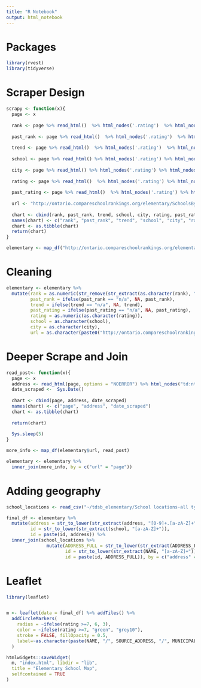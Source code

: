 ```yaml
---
title: "R Notebook"
output: html_notebook
---
```


# Packages
```r
library(rvest)
library(tidyverse)
```

# Scraper Design
```r
scrapy <- function(x){
  page <- x
  
  rank <- page %>% read_html()  %>% html_nodes('.rating')  %>% html_nodes('.tdcell:nth-child(1)') %>% html_text() %>% as.data.frame()
  
  past_rank <- page %>% read_html()  %>% html_nodes('.rating')  %>% html_nodes('.tdcell:nth-child(2)') %>% html_text() %>% as.data.frame()
  
  trend <- page %>% read_html()  %>% html_nodes('.rating')  %>% html_nodes('.tdcell:nth-child(3)') %>% html_text() %>% as.data.frame()
  
  school <- page %>% read_html() %>% html_nodes('.rating') %>% html_nodes('.tdcell:nth-child(4)') %>% html_text() %>% as.data.frame()
  
  city <- page %>% read_html() %>% html_nodes('.rating') %>% html_nodes('.tdcell:nth-child(5)') %>% html_text() %>% as.data.frame()
  
  rating <- page %>% read_html()  %>% html_nodes('.rating') %>% html_nodes('.tdcell:nth-child(6)') %>% html_text() %>% as.data.frame()
  
  past_rating <- page %>% read_html()  %>% html_nodes('.rating') %>% html_nodes('.tdcell:nth-child(7)') %>% html_text() %>% as.data.frame()
  
  url <- "http://ontario.compareschoolrankings.org/elementary/SchoolsByRankLocationName.aspx" %>% read_html() %>% html_nodes('.rating') %>% html_nodes('.tdcell:nth-child(4)') %>% html_nodes('a') %>% html_attr('href') %>% as.data.frame()
  
  chart <- cbind(rank, past_rank, trend, school, city, rating, past_rating, url) 
  names(chart) <- c("rank", "past_rank", "trend", "school", "city", "rating", "past_rating", "url")
  chart <- as.tibble(chart)
  return(chart)
}

elementary <- map_df("http://ontario.compareschoolrankings.org/elementary/SchoolsByRankLocationName.aspx", scrapy)

```

# Cleaning
```r
elementary <- elementary %>%
  mutate(rank = as.numeric(str_remove(str_extract(as.character(rank), ".*/"), "/$")),
         past_rank = ifelse(past_rank == "n/a", NA, past_rank),
         trend = ifelse(trend == "n/a", NA, trend),
         past_rating = ifelse(past_rating == "n/a", NA, past_rating),
         rating = as.numeric(as.character(rating)),
         school = as.character(school),
         city = as.character(city),
         url = as.character(paste0("http://ontario.compareschoolrankings.org", url)))
```

# Deeper Scrape and Join
```r
read_post<- function(x){
  page <- x 
  address <- read_html(page, options = "NOERROR") %>% html_nodes("td:nth-child(2) > div") %>% html_text() %>% str_extract("[0-9]+.*,") %>% str_remove("  [a-zA-Z]+,$") %>% as.data.frame()
  date_scraped <-  Sys.Date()
  
  chart <- cbind(page, address, date_scraped)
  names(chart) <- c("page", "address", "date_scraped")
  chart <- as.tibble(chart)
  
  return(chart)
  
  Sys.sleep(5)
}

more_info <- map_df(elementary$url, read_post)

elementary <- elementary %>%
  inner_join(more_info, by = c("url" = "page")) 
```

# Adding geography
```r
school_locations <- read_csv("~/tdsb_elementary/School locations-all types data.csv")

final_df <- elementary %>%
  mutate(address = str_to_lower(str_extract(address, "[0-9]+.[a-zA-Z]+")),
         id = str_to_lower(str_extract(school, "[a-zA-Z]+")),
         id = paste(id, address)) %>%
  inner_join(school_locations %>%
               mutate(ADDRESS_FULL = str_to_lower(str_extract(ADDRESS_FULL, "[0-9]+.[a-zA-Z]+")),
                      id = str_to_lower(str_extract(NAME, "[a-zA-Z]+")),
                      id = paste(id, ADDRESS_FULL)), by = c("address" = "ADDRESS_FULL"))
```

# Leaflet
```r
library(leaflet)


m <- leaflet(data = final_df) %>% addTiles() %>%
  addCircleMarkers(
    radius = ~ifelse(rating >=7, 6, 3),
    color = ~ifelse(rating >=7, "green", "grey10"),
    stroke = FALSE, fillOpacity = 0.5,
    label=~as.character(paste(NAME, "/", SOURCE_ADDRESS, "/", MUNICIPALITY))
  )

htmlwidgets::saveWidget(
  m, "index.html", libdir = "lib",
  title = "Elementary School Map",
  selfcontained = TRUE
)
```